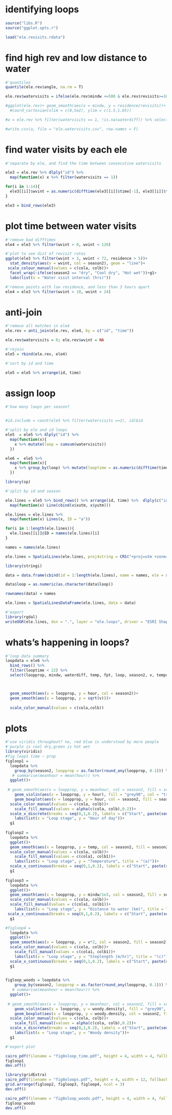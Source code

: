 
# identifying loops

```r
source("libs.R")
source("ggplot.opts.r")
```

```r
load("ele.revisits.rdata")
```

# find high rev and low distance to water

```r
#'quantiles
quantile(ele.rev$angle, na.rm = T)

ele.rev$watervisits = ifelse(ele.rev$mindw <=500 & ele.rev$revisits>=10 & ele.rev$residence >= 10 & (ele.rev$fpt < 2), 1, 0)

#ggplot(ele.rev)+ geom_smooth(aes(x = mindw, y = residence/revisits))+
  #coord_cartesian(xlim = c(0,5e2), ylim = c(1.5,1.65))

#a = ele.rev %>% filter(watervisits == 1, !is.na(waterdiff)) %>% select(id, xutm, yutm, v, angle, mindw, revisits, residence, fpt, waterdiff)

#write.csv(a, file = "ele.watervisits.csv", row.names = F)
```

# find water visits by each ele

```r
#'separate by ele, and find the time between consecutive watervisits

ele3 = ele.rev %>% dlply("id") %>% 
  map(function(x) x %>% filter(watervisits == 1)) 

for(i in 1:14){
  ele3[[i]]$wvint = as.numeric(difftime(ele3[[i]]$time[-1], ele3[[i]]$time, units = "hours"))
}

ele3 = bind_rows(ele3)

```

# plot time between water visits

```r
#'remove bad difftimes
ele4 = ele3 %>% filter(wvint > 0, wvint < 120)

#'plot to see dist of revisit rates
ggplot(ele3 %>% filter(wvint > 3, wvint < 72, residence > 5))+
  stat_density(aes(x = wvint, col = season2), geom = "line")+
 scale_colour_manual(values = c(cola, colb))+
  facet_wrap(~ifelse(season2 == "dry", "Cool dry", "Hot wet"))+g1+
  labs(list(x = "Water visit interval (hrs)"))

#'remove points with low residence, and less than 3 hours apart
ele4 = ele3 %>% filter(wvint > 10, wvint < 24)
```

# anti-join

```r
#'remove all matches in ele4
ele.rev = anti_join(ele.rev, ele4, by = c("id", "time"))

ele.rev$watervisits = 0; ele.rev$wvint = NA
```

```r
#'rejoin
ele5 = rbind(ele.rev, ele4)

#'sort by id and time

ele5 = ele5 %>% arrange(id, time)
```

# assign loop

```r
#'how many loops per season?


#id.include = count(ele5 %>% filter(watervisits ==1), id)$id

#'split by ele and id loops
ele5  = ele5 %>% dlply("id") %>% 
  map(function(x){
    x %>% mutate(loop = cumsum(watervisits))
  })

```

```r
ele6 =  ele5 %>%
  map(function(x){
    x %>% group_by(loop) %>% mutate(looptime = as.numeric(difftime(time, time[1], units = "hours")), deltadw = mindw - mindw[1], tempchange = temp - temp[1], ambtempdiff = c(NA, diff(temp))) %>% filter(looptime < 24) %>% mutate(loopprop = looptime/max(looptime))
  })
```


```r
library(sp)

#'split by id and season

ele.lines = ele5 %>% bind_rows() %>% arrange(id, time) %>%  dlply(c("id","loop")) %>% 
  map(function(x) Line(cbind(x$xutm, x$yutm)))

ele.lines = ele.lines %>% 
  map(function(x) Lines(x, ID = "a"))

for(i in 1:length(ele.lines)){
  ele.lines[[i]]@ID = names(ele.lines)[i]
}

names = names(ele.lines)

ele.lines = SpatialLines(ele.lines, proj4string = CRS("+proj=utm +zone=36 +south +datum=WGS84 +units=m +no_defs"))

library(stringi)

data = data.frame(cbind(id = 1:length(ele.lines), name = names, ele = stri_extract(names, regex='[^.]*'), loop = as.numeric(sub('.*\\.', '', names))))

data$loop = as.numeric(as.character(data$loop))

rownames(data) = names

ele.lines = SpatialLinesDataFrame(ele.lines, data = data)

#'export
library(rgdal)
writeOGR(ele.lines, dsn = ".", layer = "ele.loops", driver = "ESRI Shapefile", overwrite_layer = T)
```

# whats's happening in loops?

```r
#'loop data summary
loopdata = ele6 %>% 
  bind_rows() %>% 
  filter(looptime < 22) %>% 
  select(loopprop, mindw, waterdiff, temp, fpt, loop, season2, v, tempchange, woody.density, hour, ambtempdiff)



  geom_smooth(aes(x = loopprop, y = hour, col = season2))+
  geom_smooth(aes(x = loopprop, y = sqrt(v)))+
  
  scale_color_manual(values = c(cola,colb))
```

# plots

```r
#'use viridis throughout? no, red blue is understood by more people
#'purple is cool dry,green is hot wet
library(viridis)
#fig loop1 time ~ prop
figloop1 = 
  loopdata %>% 
    group_by(season2, loopprop = as.factor(round_any(loopprop, 0.1))) %>% 
   # summarise(meanhour = mean(hour)) %>% 
  ggplot()+
  
 # geom_smooth(aes(x = loopprop, y = meanhour, col = season2, fill = season2), lty = 1, se = T, lwd = 0.5)+
    geom_violin(aes(x = loopprop, y = hour), fill = "grey90", col = "transparent", position = position_dodge(width = 0.95))+
    geom_boxplot(aes(x = loopprop, y = hour, col = season2, fill = season2), position = position_dodge(width = 0.95), lwd = 0.3, notch = F, outlier.size = 0.2, outlier.colour = 1, outlier.shape = 21)+
  scale_color_manual(values = c(cola, colb))+
    scale_fill_manual(values = alpha(c(cola, colb),0.2))+
  scale_x_discrete(breaks = seq(0,1,0.2), labels = c("Start", paste(seq(20,80,20),"%", sep=""), "End"))+
    labs(list(x = "Loop stage", y = "Hour of day"))+
  g1
  
figloop2 =
  loopdata %>% 
  ggplot()+
  geom_smooth(aes(x = loopprop, y = temp, col = season2, fill = season2), lty = 1, se = T, lwd = 0.5)+
  scale_color_manual(values = c(cola, colb))+
    scale_fill_manual(values = c(cola1, colb1))+
    labs(list(x = "Loop stage", y = "Temperature", title = "(a)"))+
  scale_x_continuous(breaks = seq(0,1,0.2), labels = c("Start", paste(seq(20,80,20),"%", sep=""), "End"))+
  g1
  
figloop3 = 
  loopdata %>% 
  ggplot()+
  geom_smooth(aes(x = loopprop, y = mindw/1e3, col = season2, fill = season2), lty = 1, se = T, lwd = 0.5)+
  scale_color_manual(values = c(cola, colb))+
  scale_fill_manual(values = c(cola1, colb1))+
    labs(list(x = "Loop stage", y = "Distance to water (km)", title = "(b)"))+
 scale_x_continuous(breaks = seq(0,1,0.2), labels = c("Start", paste(seq(20,80,20),"%", sep=""), "End"))+
  g1

#figloop4 = 
  loopdata %>% 
  ggplot()+
  geom_smooth(aes(x = loopprop, y = v*2, col = season2, fill = season2), lty = 1, se = T, lwd = 0.5)+
  scale_color_manual(values = c(cola, colb))+
    scale_fill_manual(values = c(cola1, colb1))+
    labs(list(x = "Loop stage", y = "Steplength (m/hr)", title = "(c)"))+
  scale_x_continuous(breaks = seq(0,1,0.2), labels = c("Start", paste(seq(20,80,20),"%", sep=""), "End"))+
  g1

  
figloop_woods = loopdata %>% 
    group_by(season2, loopprop = as.factor(round_any(loopprop, 0.1))) %>% 
   # summarise(meanhour = mean(hour)) %>% 
  ggplot()+
  
 # geom_smooth(aes(x = loopprop, y = meanhour, col = season2, fill = season2), lty = 1, se = T, lwd = 0.5)+
    geom_violin(aes(x = loopprop, y = woody.density), fill = "grey90", col = "transparent", position = position_dodge(width = 0.95))+
    geom_boxplot(aes(x = loopprop, y = woody.density, col = season2, fill = season2), position = position_dodge(width = 0.95), lwd = 0.3, notch = F, outlier.size = 0.2, outlier.colour = 1, outlier.shape = 21)+
  scale_color_manual(values = c(cola, colb))+
    scale_fill_manual(values = alpha(c(cola, colb),0.2))+
  scale_x_discrete(breaks = seq(0,1,0.2), labels = c("Start", paste(seq(20,80,20),"%", sep=""), "End"))+
    labs(list(x = "Loop stage", y = "Woody density"))+
  g1
```

```r
#'export plot

cairo_pdf(filename = "fig0xloop_time.pdf", height = 4, width = 4, fallback_resolution = 300)
figloop1
dev.off()
```

```r
library(gridExtra)
cairo_pdf(filename = "fig0xloops.pdf", height = 4, width = 12, fallback_resolution = 300)
grid.arrange(figloop2, figloop3, figloop4, ncol = 3)
dev.off()
```

```r
cairo_pdf(filename = "fig0xloop_woods.pdf", height = 4, width = 4, fallback_resolution = 300)
figloop_woods
dev.off()
```

